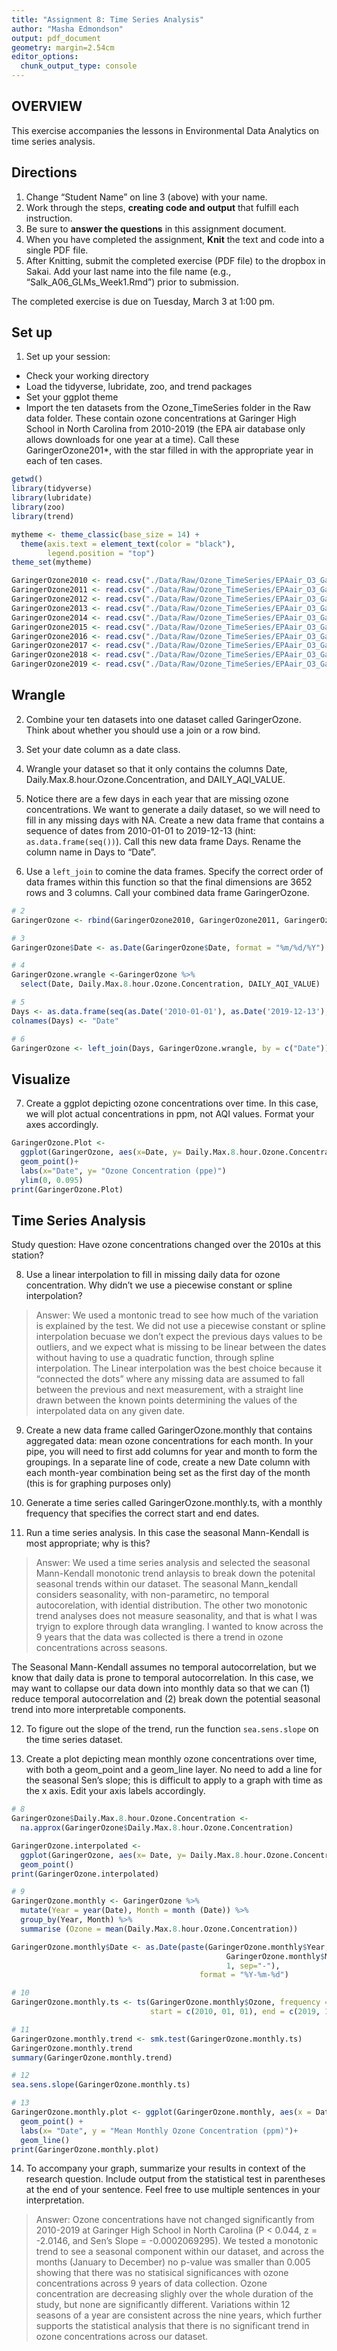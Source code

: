 ```yaml
---
title: "Assignment 8: Time Series Analysis"
author: "Masha Edmondson"
output: pdf_document
geometry: margin=2.54cm
editor_options: 
  chunk_output_type: console
---
```


## OVERVIEW

This exercise accompanies the lessons in Environmental Data Analytics on time series analysis. 

## Directions
1. Change "Student Name" on line 3 (above) with your name.
3. Work through the steps, **creating code and output** that fulfill each instruction.
4. Be sure to **answer the questions** in this assignment document.
6. When you have completed the assignment, **Knit** the text and code into a single PDF file.
8. After Knitting, submit the completed exercise (PDF file) to the dropbox in Sakai. Add your last name into the file name (e.g., "Salk_A06_GLMs_Week1.Rmd") prior to submission.

The completed exercise is due on Tuesday, March 3 at 1:00 pm.

## Set up 
1. Set up your session:

* Check your working directory
* Load the tidyverse, lubridate, zoo, and trend packages
* Set your ggplot theme
* Import the ten datasets from the Ozone_TimeSeries folder in the Raw data folder. These contain ozone concentrations at Garinger High School in North Carolina from 2010-2019 (the EPA air database only allows downloads for one year at a time). Call these GaringerOzone201*, with the star filled in with the appropriate year in each of ten cases.

```r
getwd()
library(tidyverse)
library(lubridate)
library(zoo)
library(trend)

mytheme <- theme_classic(base_size = 14) +
  theme(axis.text = element_text(color = "black"), 
        legend.position = "top")
theme_set(mytheme)

GaringerOzone2010 <- read.csv("./Data/Raw/Ozone_TimeSeries/EPAair_O3_GaringerNC2010_raw.csv")
GaringerOzone2011 <- read.csv("./Data/Raw/Ozone_TimeSeries/EPAair_O3_GaringerNC2011_raw.csv")
GaringerOzone2012 <- read.csv("./Data/Raw/Ozone_TimeSeries/EPAair_O3_GaringerNC2012_raw.csv")
GaringerOzone2013 <- read.csv("./Data/Raw/Ozone_TimeSeries/EPAair_O3_GaringerNC2013_raw.csv")
GaringerOzone2014 <- read.csv("./Data/Raw/Ozone_TimeSeries/EPAair_O3_GaringerNC2014_raw.csv")
GaringerOzone2015 <- read.csv("./Data/Raw/Ozone_TimeSeries/EPAair_O3_GaringerNC2015_raw.csv")
GaringerOzone2016 <- read.csv("./Data/Raw/Ozone_TimeSeries/EPAair_O3_GaringerNC2016_raw.csv")
GaringerOzone2017 <- read.csv("./Data/Raw/Ozone_TimeSeries/EPAair_O3_GaringerNC2017_raw.csv")
GaringerOzone2018 <- read.csv("./Data/Raw/Ozone_TimeSeries/EPAair_O3_GaringerNC2018_raw.csv")
GaringerOzone2019 <- read.csv("./Data/Raw/Ozone_TimeSeries/EPAair_O3_GaringerNC2019_raw.csv")
```

## Wrangle

2. Combine your ten datasets into one dataset called GaringerOzone. Think about whether you should use a join or a row bind. 

3. Set your date column as a date class.

4. Wrangle your dataset so that it only contains the columns Date, Daily.Max.8.hour.Ozone.Concentration, and DAILY_AQI_VALUE. 

5. Notice there are a few days in each year that are missing ozone concentrations. We want to generate a daily dataset, so we will need to fill in any missing days with NA. Create a new data frame that contains a sequence of dates from 2010-01-01 to 2019-12-13 (hint: `as.data.frame(seq())`). Call this new data frame Days. Rename the column name in Days to "Date".

6. Use a `left_join` to comine the data frames. Specify the correct order of data frames within this function so that the final dimensions are 3652 rows and 3 columns. Call your combined data frame GaringerOzone. 

```r
# 2 
GaringerOzone <- rbind(GaringerOzone2010, GaringerOzone2011, GaringerOzone2012, GaringerOzone2013, GaringerOzone2014,GaringerOzone2015, GaringerOzone2016, GaringerOzone2017, GaringerOzone2018, GaringerOzone2019)

# 3
GaringerOzone$Date <- as.Date(GaringerOzone$Date, format = "%m/%d/%Y")

# 4
GaringerOzone.wrangle <-GaringerOzone %>%
  select(Date, Daily.Max.8.hour.Ozone.Concentration, DAILY_AQI_VALUE)

# 5
Days <- as.data.frame(seq(as.Date('2010-01-01'), as.Date('2019-12-13'), by = "days", times = num_repeat))
colnames(Days) <- "Date"

# 6
GaringerOzone <- left_join(Days, GaringerOzone.wrangle, by = c("Date"))

```

## Visualize

7. Create a ggplot depicting ozone concentrations over time. In this case, we will plot actual concentrations in ppm, not AQI values. Format your axes accordingly.

```r
GaringerOzone.Plot <- 
  ggplot(GaringerOzone, aes(x=Date, y= Daily.Max.8.hour.Ozone.Concentration))+
  geom_point()+
  labs(x="Date", y= "Ozone Concentration (ppe)")
  ylim(0, 0.095)
print(GaringerOzone.Plot)
```

## Time Series Analysis

Study question: Have ozone concentrations changed over the 2010s at this station? 

8. Use a linear interpolation to fill in missing daily data for ozone concentration. Why didn't we use a piecewise constant or spline interpolation?

> Answer: We used a montonic tread to see how much of the variation is explained by the test. We did not use a piecewise constant or spline interpolation becuase we don't expect the previous days values to be outliers, and we expect what is missing to be linear between the dates without having to use a quadratic function, through spline interpolation. The Linear interpolation was the best choice because it "connected the dots" where any missing data are assumed to fall between the previous and next measurement, with a straight line drawn between the known points determining the values of the interpolated data on any given date.

9. Create a new data frame called GaringerOzone.monthly that contains aggregated data: mean ozone concentrations for each month. In your pipe, you will need to first add columns for year and month to form the groupings. In a separate line of code, create a new Date column with each month-year combination being set as the first day of the month (this is for graphing purposes only)

10. Generate a time series called GaringerOzone.monthly.ts, with a monthly frequency that specifies the correct start and end dates. 

11. Run a time series analysis. In this case the seasonal Mann-Kendall is most appropriate; why is this?

> Answer: We used a time series analysis and selected the seasonal Mann-Kendall monotonic trend anlaysis to break down the potenital seasonal trends within our dataset. The seasonal Mann_kendall considers seasonality, with non-parametirc, no temporal autocorelation, with idential distribution. The other two monotonic trend analyses does not measure seasonality, and that is what I was tryign to explore through data wrangling. I wanted to know across the 9 years that the data was collected is there a trend in ozone concentrations across seasons. 

The Seasonal Mann-Kendall assumes no temporal autocorrelation, but we know that daily data is prone to temporal autocorrelation. In this case, we may want to collapse our data down into monthly data so that we can (1) reduce temporal autocorrelation and (2) break down the potential seasonal trend into more interpretable components. 

12. To figure out the slope of the trend, run the function `sea.sens.slope` on the time series dataset. 

13. Create a plot depicting mean monthly ozone concentrations over time, with both a geom_point and a geom_line layer. No need to add a line for the seasonal Sen's slope; this is difficult to apply to a graph with time as the x axis. Edit your axis labels accordingly.

```r
# 8
GaringerOzone$Daily.Max.8.hour.Ozone.Concentration <-
  na.approx(GaringerOzone$Daily.Max.8.hour.Ozone.Concentration)

GaringerOzone.interpolated <- 
  ggplot(GaringerOzone, aes(x= Date, y= Daily.Max.8.hour.Ozone.Concentration))+
  geom_point()
print(GaringerOzone.interpolated)

# 9
GaringerOzone.monthly <- GaringerOzone %>%
  mutate(Year = year(Date), Month = month (Date)) %>%
  group_by(Year, Month) %>%
  summarise (Ozone = mean(Daily.Max.8.hour.Ozone.Concentration))

GaringerOzone.monthly$Date <- as.Date(paste(GaringerOzone.monthly$Year, 
                                                GaringerOzone.monthly$Month, 
                                                1, sep="-"), 
                                          format = "%Y-%m-%d")

# 10
GaringerOzone.monthly.ts <- ts(GaringerOzone.monthly$Ozone, frequency = 12,
                               start = c(2010, 01, 01), end = c(2019, 12, 31))

# 11
GaringerOzone.monthly.trend <- smk.test(GaringerOzone.monthly.ts)
GaringerOzone.monthly.trend
summary(GaringerOzone.monthly.trend) 

# 12
sea.sens.slope(GaringerOzone.monthly.ts)

# 13
GaringerOzone.monthly.plot <- ggplot(GaringerOzone.monthly, aes(x = Date, y = Ozone)) +
  geom_point() +
  labs(x= "Date", y = "Mean Monthly Ozone Concentration (ppm)")+
  geom_line()
print(GaringerOzone.monthly.plot)
```

14. To accompany your graph, summarize your results in context of the research question. Include output from the statistical test in parentheses at the end of your sentence. Feel free to use multiple sentences in your interpretation.

> Answer:  Ozone concentrations have not changed significantly from 2010-2019 at Garinger High School in North Carolina (P < 0.044, z = -2.0146, and Sen's Slope = -0.0002069295). We tested a monotonic trend to see a seasonal component within our dataset, and across the months (January to December) no p-value was smaller than 0.005 showing that there was no statisical significances with ozone concentrations across 9 years of data collection. Ozone concentration are decreasing slighly over the whole duration of the study, but none are significantly different. Variations within 12 seasons of a year are consistent across the nine years, which further supports the statistical analysis that there is no significant trend in ozone concentrations across our dataset.
